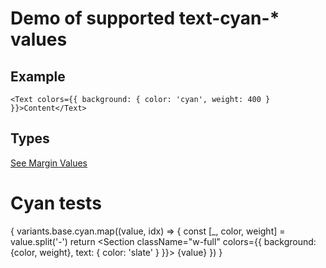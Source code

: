 
# Demo of supported text-cyan-* values

## Example
```
<Text colors={{ background: { color: 'cyan', weight: 400 } }}>Content</Text>
```
## Types
[See Margin Values](https://github.com/bolanosdev/bennie-ui/blob/main/libraries/types/sizing/width.types.ts)


# Cyan tests
{
  variants.base.cyan.map((value, idx) => {
    const [_, color, weight] =  value.split('-')
    return <Unstyled key={idx}>
      <Section className="w-full" colors={{ background: {color, weight}, text: { color: 'slate' } }}>
          {value}
      </Section>
    </Unstyled>
  })
}



